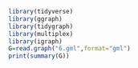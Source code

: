 ```r
library(tidyverse)
library(ggraph)
library(tidygraph)
library(multiplex)
library(igraph)
G=read.graph("6.gml",format="gml")
print(summary(G))
```

